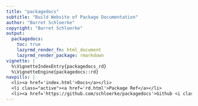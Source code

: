 ```yaml
---
title: "packagedocs"
subtitle: "Build Website of Package Documentation"
author: "Barret Schloerke"
copyright: "Barret Schloerke"
output:
  packagedocs:
    toc: true
    lazyrmd_render_fn: html_document
    lazyrmd_render_package: rmarkdown
vignette: |
  %\VignetteIndexEntry{packagedocs_rd}
  %\VignetteEngine{packagedocs::rd}
navpills: |
  <li><a href='index.html'>Docs</a></li>
  <li class="active"><a href='rd.html'>Package Ref</a></li>
  <li><a href='https://github.com/schloerke/packagedocs'>Github <i class='fa fa-github'></i></a></li>
---
```

